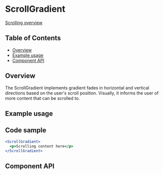 
<Meta title="ScrollGradient" component={ScrollGradient} />

# ScrollGradient

[Scrolling overview](https://pages.github.ibm.com/carbon/ibm-products/components/datagrid/scrolling/usage/)

## Table of Contents

- [Overview](#overview)
- [Example usage](#example-usage)
- [Component API](#component-api)

## Overview

The ScrollGradient implements gradient fades in horizontal and vertical
directions based on the user's scroll position. Visually, it informs the user of
more content that can be scrolled to.

## Example usage

<Canvas>
  <Story of={ScrollGradientStories.scrollGradientVertical} />
</Canvas>

## Code sample

```jsx
<ScrollGradient>
  <p>Scrolling content here</p>
</ScrollGradient>
```

## Component API

<Controls />
